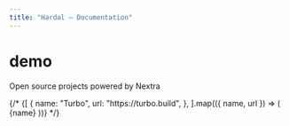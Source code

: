 ```yaml
---
title: "Hardal – Documentation"
---
```



<h1 className="mt-10 mb-4 text-center text-[2.5rem] font-bold tracking-tight">
  demo
</h1>

<p className="mb-16 text-center text-lg text-gray-500 dark:text-gray-400">
  Open source projects powered by Nextra
</p>

<Cards>
{/* {[
{
name: "Turbo",
url: "https://turbo.build",
},
].map(({ name, url }) => (

<Card key={name} image arrow target="_blank" title={name} href={url}>
  {name}
</Card>
))} */}

</Cards>

